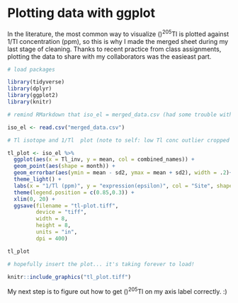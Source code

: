 # Plotting data with ggplot

In the literature, the most common way to visualize \(\epsilon\)^205^Tl is plotted against 1/Tl concentration (ppm), so this is why I made the merged sheet during my last stage of cleaning. Thanks to recent practice from class assignments, plotting the data to share with my collaborators was the easieast part.

```r

# load packages

library(tidyverse)
library(dplyr)
library(ggplot2)
library(knitr)

# remind RMarkdown that iso_el = merged_data.csv (had some trouble with this)

iso_el <- read.csv("merged_data.csv")

# Tl isotope and 1/Tl  plot (note to self: low Tl conc outlier cropped out in this version)

tl_plot <- iso_el %>%
  ggplot(aes(x = Tl_inv, y = mean, col = combined_names)) +
  geom_point(aes(shape = month)) +
  geom_errorbar(aes(ymin = mean - sd2, ymax = mean + sd2), width = .2)+
  theme_light() + 
  labs(x = "1/Tl (ppm)", y = "expression(epsilon)", col = "Site", shape = "Month") +
  theme(legend.position = c(0.85,0.3)) +
  xlim(0, 20) +
  ggsave(filename = "tl-plot.tiff",
         device = "tiff",
         width = 8,
         height = 8,
         units = "in",
         dpi = 400)

tl_plot

```

```r

# hopefully insert the plot... it's taking forever to load!

knitr::include_graphics("tl_plot.tiff")

```

My next step is to figure out how to get \(\epsilon\)^205^Tl on my axis label correctly. :)
